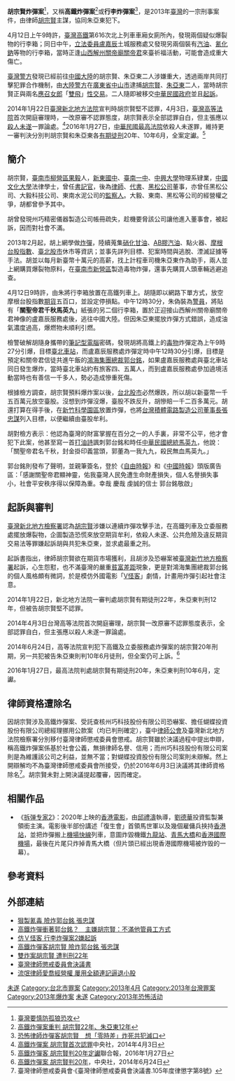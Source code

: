 
'''胡宗賢炸彈案'''<ref>[https://www.upmedia.mg/news_info.php?SerialNo=67268 臺灣要慎防孤狼恐攻]</ref>，又稱'''高鐵炸彈案'''<ref>[https://www.chinatimes.com/newspapers/20140123000421-260102?chdtv 高鐵炸彈案重判 胡宗賢22年、朱亞東12年]</ref>或'''行李炸彈案'''<ref>[https://www.ettoday.net/news/20130418/193990.htm 恐怖律師炸彈客胡宗賢　想「零時差」炸死共犯滅口]</ref>，是2013年[[臺灣|臺灣]]的一宗刑事案件，由律師[[胡宗賢|胡宗賢]]主謀，協同朱亞東犯下。

4月12日上午9時許，[[臺灣高鐵|臺灣高鐵]]第616次北上列車車廂女廁所內，發現兩個疑似爆裂物的行李箱；同日中午，[[立法委員|立法委員]][[盧嘉辰|盧嘉辰]]土城服務處又發現另兩個裝有[[汽油|汽油]]、[[氰化鈉|氰化鈉]]等物的行李箱，當時正逢[[山西|山西]][[解州關帝廟|解州關帝廟]][[關帝君|關帝君]]來臺祈福活動，可能會造成重大傷亡。

[[臺灣警察|臺灣警方]]發現已經前往[[中國大陸|中國大陸]]的胡宗賢、朱亞東二人涉嫌重大，透過兩岸共同打擊犯罪合作機制，由[[人民警察|大陸警方]]在[[廣東省|廣東省]][[中山市|中山市]]逮捕[[胡宗賢|胡宗賢]]、[[朱亞東|朱亞東]]二人，當時胡宗賢正與兩名[[應召女郎|應召女郎]]「[[三人性行为|雙飛]]」[[性交易|性交易]]。二人隨即被移交[[中華民國政府|中華民國政府]]並且[[起訴|起訴]]。

2014年1月22日[[臺灣新北地方法院|臺灣新北地方法院]]宣判時胡宗賢堅不認罪，4月3日，[[臺灣高等法院|臺灣高等法院]]首次開庭審理時，一改原審不認罪態度，胡宗賢表示全部認罪自白，但主張應以[[殺人未遂|殺人未遂]]一罪論處。<ref>[http://www.cna.com.tw/news/firstnews/201404030331-1.aspx 高鐵炸彈案 胡宗賢首次認罪 ]中央社，2014年4月3日</ref>2016年1月27日，[[中華民國最高法院|中華民國最高法院]]依殺人未遂罪，維持更一審判決分別判胡宗賢和朱亞東各[[有期徒刑|有期徒刑]]20年、10年6月，全案定讞。<ref>
[http://udn.com/news/story/7321/1471455 高鐵炸彈客 胡宗賢判20年定讞 ]聯合報，2016年1月27日</ref>

==簡介==
胡宗賢，[[臺南市|臺南市]][[柳營區|柳營區]][[果毅後堡|果毅]]人，[[新東國中|新東國中]]、[[臺南一中|臺南一中]]、[[中興大學|中興大學]]物理系肄業，[[中國文化大學|中國文化大學]]法律學士，曾任[[書記官|書記官]]，後為[[律師|律師]]、[[代書|代書]]、[[黑松公司|黑松公司]]董事，亦曾任黑松公司、大毅科技公司、東南水泥公司的[[監察人|監察人]]。大毅、東南、黑松等公司的經營權之爭，胡都曾參予其中。

胡曾發現州巧精密儀器製造公司帳冊疏失，趁機要脅該公司讓他進入董事會，被起訴，因而對社會不滿。

2013年2月起，胡上網學做[[炸彈|炸彈]]，陸續蒐集[[硝化甘油|硝化甘油]]、[[AB膠|AB膠]][[汽油|汽油]]、點火器、[[MSCI台灣指數|摩根台股指數]]、[[台股|臺北股市]]休市等資訊；並事先詳列目標、犯案時間與逃脫、湮滅証據等手法。胡並以每月新臺幣十萬元的高薪，找上計程車司機朱亞東作為助手，兩人並上網購買爆裂物原料，在[[臺南市|臺南市]][[新營區|新營區]]製造毒物炸彈，還事先購買人頭車輛逃避追查。

4月12日9時許，由朱將行李箱放置在高鐵列車上。胡隨即以網路下單方式，放空摩根台股指數[[期貨|期貨]]五百口，並設定停損點。中午12時30分，朱偽裝為[[警員|警員]]，將貼有「'''關聖帝君千秋馬英九'''」紙張的另二個行李箱，置於正迎接山西解州關帝廟關帝君神像的盧嘉辰服務處後，逃往中國大陸。但因朱亞東擺放炸彈方式錯誤，造成油氣濃度過高，爆燃物未順利引燃。

檢警破解胡隨身攜帶的[[筆記型電腦|筆記型電腦]]密碼，發現胡將高鐵上的[[毒物|毒物]]炸彈定為上午9時27分引爆，目標[[臺北車站|臺北車站]]，而盧嘉辰服務處炸彈定時中午12時30分引爆，目標是預定和關帝君信徒共進午飯的[[鴻海集團|鴻海集團]][[總裁|總裁]][[郭台銘|郭台銘]]，如果盧嘉辰服務處與臺北車站同日發生爆炸，當時臺北車站約有旅客四、五萬人，而到盧嘉辰服務處參加遶境活動當時也有善信一千多人，勢必造成慘重死傷。

根據檢方調查，胡宗賢預料爆炸案以後，[[台北股市|台北股市]]必然爆跌，所以胡以新臺幣一千五百萬元放空臺股。沒想到炸彈沒爆，臺股不跌反升，胡慘賠一千二百多萬元。胡還打算在得手後，在[[新竹科學園區|新竹科學園區]]放置炸彈，也將[[台灣積體電路製造公司|台灣積體電路製造公司]][[董事長|董事長]][[張忠謀|張忠謀]]列入目標，以便繼續由臺股牟利。

胡對檢方表示：他認為臺灣的財富掌握在百分之一的人手裏，非常不公平，他才會犯下此案，他甚至寫一首[[打油詩|打油詩]]諷刺郭台銘和時任[[中華民國總統|中華民國總統]][[馬英九|馬英九]]，他說：「關聖帝君名千秋，封金掛印義當頭，郭董為一我九九，殺民無血馬英九。」

郭台銘則發布了聲明，並親筆簽名，登於《[[自由時報|自由時報]]》和《[[中國時報|中國時報]]》頭版廣告區：「感謝關聖帝君顯神靈，佑我臺灣人民免遭生命財產損失，個人名譽損失事小，社會平安秩序得以保障為重。幸哉 慶哉 虔誠的信士 郭台銘敬啟」

==起訴與審判==
[[臺灣新北地方檢察署|臺灣新北地方檢察署]]認為[[胡宗賢|胡宗賢]]涉嫌以連續炸彈攻擊手法，在高鐵列車及立委服務處擺放爆裂物，企圖製造恐慌來放空期貨牟利，依殺人未遂、公共危險及違反期貨交易法等罪嫌起訴胡與共犯朱亞東，並求處最重之刑。

起訴書指出，律師胡宗賢欲在期貨市場獲利，且胡涉及恐嚇案被[[臺灣新竹地方檢察署|臺灣新竹地方檢察署]]起訴，心生怨懟，也不滿臺灣的嚴重[[貧富差距|貧富差距]]現象，更是對鴻海集團總裁郭台銘的個人風格頗有微詞，於是模仿外國電影「[[V怪客|V怪客]]」劇情，計畫用炸彈引起社會注意。

2014年1月22日，新北地方法院一審判處胡宗賢有期徒刑22年，朱亞東判刑12年，但被告胡宗賢堅不認罪。

2014年4月3日台灣高等法院首次開庭審理，胡宗賢一改原審不認罪態度表示，全部認罪自白，但主張應以殺人未遂一罪論處。

2014年6月24日，高等法院宣判犯下高鐵及立委服務處炸彈案的胡宗賢20年刑期，另一共犯被告朱亞東則判10年6月徒刑，但全案仍可上訴。<ref>[http://www.cna.com.tw/news/firstnews/201406245003-1.aspx 高鐵炸彈案 胡宗賢判20年]，中央社，2014年6月24日</ref>

2016年1月27日，最高法院判處胡宗賢有期徒刑20年，朱亞東判刑10年6月，定讞。

==律師資格遭除名==
因胡宗賢涉及高鐵炸彈案、受託查核州巧科技股份有限公司恐嚇案、擔任蝴蝶投資股份有限公司總經理挪用公款案（均已判刑確定），臺中[[律師公會|律師公會]]及臺灣新北地方法院檢察署分別移付臺灣律師懲戒委員會懲戒。胡宗賢雖於決議過程中提出申辯，稱高鐵炸彈案係基於社會公義，無損律師名譽、信用；而州巧科技股份有限公司案則是為維護該公司之利益，並無不當；對蝴蝶投資股份有限公司案則未辯解。然上開辯解均不為臺灣律師懲戒委員會所接受，仍於2016年6月3日決議將其律師資格除名<ref>臺灣律師懲戒委員會·《臺灣律師懲戒委員會決議書.105年度律懲字第8號》</ref>。胡宗賢未對上開決議提起覆審，因而確定。

==相關作品==
*《[[拆弹专家2|拆弹专家2]]》：2020年上映的[[香港電影|香港電影]]，由[[邱禮濤|邱禮濤]]執導，[[劉德華|劉德華]]投資監製兼領銜主演。電影後半部份講述「復生會」首領馬世軍以及幾個雇傭兵挾持[[香港站|香港站]]，並把炸彈搬上[[機場快綫_(港鐵)|機場快線]]列車，意圖炸毀機鐵[[九龍站_(港鐵)|九龍站]]、[[青馬大橋|青馬大橋]]和[[香港國際機場|香港國際機場]]，最後在片尾只炸掉青馬大橋（但片頭已經出現香港國際機場被炸毁的一幕）。

== 參考資料 ==

{{Reflist|2}}   

==外部連結==
*[http://www.appledaily.com.tw/appledaily/article/headline/20130607/35068966/%E9%AB%98%E9%90%B5%E7%82%B8%E5%BD%88%E5%AE%A2%E7%8B%A0%E8%A3%BD%E6%B0%B0%E6%AF%92%E9%9A%AA%E7%82%B8%E9%83%AD%E5%8F%B0%E9%8A%98%E5%BC%B5%E5%BF%A0%E8%AC%80高鐵炸彈客 狠製氰毒 險炸郭台銘 張忠謀 ]
*[http://www.ettoday.net/news/20130606/219107.htm#ixzz2VVTQuljm  高鐵炸彈衝著郭台銘？　主嫌胡宗賢：不滿他管員工方式]
*[https://web.archive.org/web/20130609102545/http://www.chinatimes.com/newspapers/%E4%BB%BF%EF%BC%B6%E6%80%AA%E5%AE%A2-%E8%A1%8C%E6%9D%8E%E7%82%B8%E5%BD%88%E6%A1%882%E5%AB%8C%E8%B5%B7%E8%A8%B4-20130607000360-260102 仿Ｖ怪客 行李炸彈案2嫌起訴]
*[http://bar.cnyes.com/html/8D0318966DA371C.shtml 高鐵炸彈客胡宗賢 險炸郭台銘 張忠謀]
*[http://www.cna.com.tw/news/firstnews/201401220009-1.aspx 雙炸案胡宗賢 遭判刑22年]
*[http://gazette.nat.gov.tw/EG_FileManager/eguploadpub/eg022153/ch03/type5/gov22/num5/Eg.htm 臺灣律師懲戒委員會決議書]
*[https://news.ltn.com.tw/news/society/paper/671590 流氓律師愛喬經營權 屢用全額連記逼退小股]

{{臺灣鐵道史}}
[[Category:臺灣爆炸案|未遂]]
[[Category:台北市罪案|Category:台北市罪案]]
[[Category:2013年4月|Category:2013年4月]]
[[Category:2013年台灣罪案|Category:2013年台灣罪案]]
[[Category:2013年爆炸案|Category:2013年爆炸案]]
[[Category:台灣恐怖活動|未遂]]
[[Category:2013年恐怖活动|Category:2013年恐怖活动]]